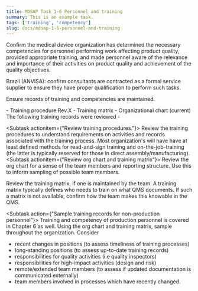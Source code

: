 ```yaml
---
title: MDSAP Task 1-6 Personnel and training
summary: This is an example task.
tags: ['training', 'competency']
slug: docs/mdsap-1-6-personnel-and-training
---
```


<RegLang>
Confirm the medical device organization has determined the necessary competencies for personnel performing work affecting product quality, provided appropriate training, and made personnel aware of the relevance and importance of their activities on product quality and achievement of the quality objectives.

Brazil (ANVISA): confirm consultants are contracted as a formal service supplier to ensure they have proper qualification to perform such tasks.

Ensure records of training and competencies are maintained.

</RegLang>
<QdocList docs={['Training procedure', 'Training matrix', 'Organizational chart']} />

<ReportLang>
- Training procedure Rev.X
- Training matrix
- Organizational chart (current)
The following training records were reviewed
- 
</ReportLang>

<Subtask actionitem={"Review training procedures."}>
Review the training procedures to understand requirements on activities and records associated with the training process. Most organization's will have have at least defined methods for read-and-sign training and on-the-job-training (the latter is typically reserved for those in direct assembly/manufacturing). 
</Subtask>
<Subtask actionitem={"Review org chart and training matrix"}>
Review the <Qdoc>org chart</Qdoc> for a sense of the team members and reporting structure.  Use this to inform sampling of possible team members. 

Review the <Qdoc>training matrix</Qdoc>, if one is maintained by the team. A <Qdoc>training matrix</Qdoc> typically defines who needs to train on what QMS documents.  If such a matrix is not available, confirm how the team makes this knowable in the QMS.  
</Subtask>

<Subtask action={"Sample training records for non-production personnel"}>
Training and competency of production personnel is covered in Chapter 6 as well.  Using the <Qdoc>org chart</Qdoc> and <Qdoc>training matrix</Qdoc>, sample throughout the organization. Consider
- recent changes in positions (to assess timeliness of training processes)
- long-standing positions (to assess up-to-date training records)
- responsibilities for quality activities (i.e quality inspectors)
- responsibilities for high-impact activities (design and risk)
- remote/extended team members (to assess if updated documentation is communicated externally)
- team members involved in processes which have recently changed.
</Subtask>



